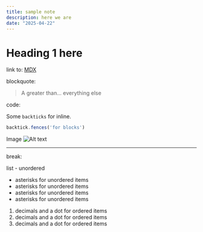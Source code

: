 ```yaml
---
title: sample note
description: here we are
date: "2025-04-22"
---
```


# Heading 1 here

link to: [MDX](https://mdxjs.com "title")

blockquote:

> A greater than… everything else

code:

Some `backticks` for inline.

```javascript
backtick.fences('for blocks')
```

Image
![Alt text](/logo.png "title")

***
break:

list - unordered

* asterisks for unordered items
* asterisks for unordered items
* asterisks for unordered items
* asterisks for unordered items

1. decimals and a dot for ordered items
1. decimals and a dot for ordered items
1. decimals and a dot for ordered items